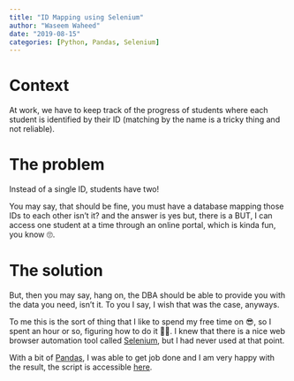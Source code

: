 ```yaml
---
title: "ID Mapping using Selenium"
author: "Waseem Waheed"
date: "2019-08-15"
categories: [Python, Pandas, Selenium]
---
```

# Context 

At work, we have to keep track of the progress of students where each student is identified by their ID (matching by the name is a tricky thing and not reliable).

# The problem

Instead of a single ID, students have two! 

You may say, that should be fine, you must have a database mapping those IDs to each other isn't it? and the answer is yes but, there is a BUT, I can access one student at a time through an online portal, which is kinda fun, you know 🙄. 

# The solution

But, then you may say, hang on, the DBA should be able to provide you with the data you need, isn't it. To you I say, I wish that was the case, anyways.

To me this is the sort of thing that I like to spend my free time on 😎, so I spent an hour or so, figuring how to do it 🐱‍💻. I knew that there is a nice web browser automation tool called [Selenium](https://www.selenium.dev/), but I had never used at that point. 

With a bit of [Pandas](https://pandas.pydata.org/), I was able to get job done and I am very happy with the result, the script is accessible [here](https://github.com/waseemwaheed/coding-challenge/tree/main/id_mapper).

